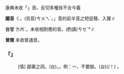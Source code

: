 
=={{ruby|啐|ㄑ}}==

康典未收「{{ruby|啐|ㄑ}}」音。反切多種皆不合今義

'''國音''' <rt>ㄑ</rt>。(另音)<rt>ㄘㄨㄟˋ</rt>。{{ruby|「|ㄑㄧ}}」音的前半音之短促聲、入聲∥

'''台甘''' <rt>ㄌㆰˊ</rt>。未收相對應的音。(酌讀)<rt>ㄘㆤˋ</rt>*∥

'''普閩''' 未收普通{{ruby|話|ㄑ}}音。

    

==='''『{{ruby|啐|ㄑ}}』'''===
: [情] 鄙棄之詞。(台){{ruby|啐|ㄘㆤˋ}}，{{ruby|表|ㄅㄧㄠˋ}}{{ruby|示|ㄒㄧ˫}}{{ruby|看|ㄎㄨㆩ˪}}{{ruby|無|ㆠㄜˊ}}{{ruby|起|ㄎㄧˋ}}{{ruby|丌|ㆤ}}{{ruby|感|ㄍㆰˋ}}{{ruby|情|ㄐㄧㄥˊ}}{{ruby|詞|ㄙㄨˊ}}。例：～，不要臉。(台){{ruby|啐|ㄘㆤˋ}}(/{{ruby|呸|ㄆㄨㄧˋ}}！){{ruby|<mark>&#xffa45;</mark>|ㆠㆤ˫/ㆠㄨㆤ˫}}{{ruby|見|ㄍㄧㄢ˪/ㄍㄧㄣ˪}}{{ruby|笑|ㄒㄧㄠ˪}} 。
    
